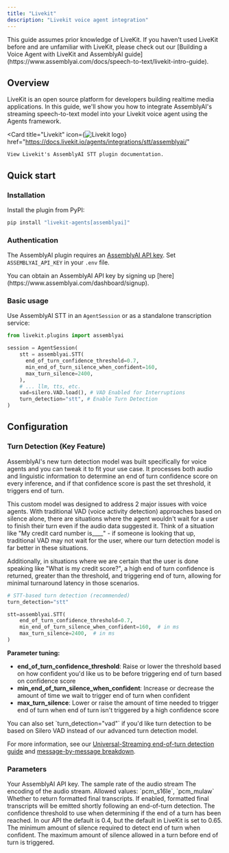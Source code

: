 ```yaml
---
title: "Livekit"
description: "Livekit voice agent integration"
---
```


<Note>
  This guide assumes prior knowledge of LiveKit. If you haven't used LiveKit before and are unfamiliar with LiveKit, please check out our [Building a Voice Agent with LiveKit and AssemblyAI guide](https://www.assemblyai.com/docs/speech-to-text/livekit-intro-guide).
</Note>

## Overview

LiveKit is an open source platform for developers building realtime media applications. In this guide, we'll show you how to integrate AssemblyAI's streaming speech-to-text model into your Livekit voice agent using the Agents framework.

<Card 
    title="Livekit" 
    icon={<img src="https://assemblyaiassets.com/images/Livekit.svg" alt="Livekit logo"/>} 
    href="https://docs.livekit.io/agents/integrations/stt/assemblyai/"
>
    View Livekit's AssemblyAI STT plugin documentation.
</Card>

## Quick start

### Installation

Install the plugin from PyPI:

```bash
pip install "livekit-agents[assemblyai]"
```

### Authentication

The AssemblyAI plugin requires an [AssemblyAI API key](https://www.assemblyai.com/docs/api-reference/overview#authorization). Set `ASSEMBLYAI_API_KEY` in your `.env` file.

<Tip>
  You can obtain an AssemblyAI API key by signing up
  [here](https://www.assemblyai.com/dashboard/signup).
</Tip>

### Basic usage

Use AssemblyAI STT in an `AgentSession` or as a standalone transcription service:

```python
from livekit.plugins import assemblyai

session = AgentSession(
    stt = assemblyai.STT(
      end_of_turn_confidence_threshold=0.7,
      min_end_of_turn_silence_when_confident=160,
      max_turn_silence=2400,
    ),
    # ... llm, tts, etc.
    vad=silero.VAD.load(), # VAD Enabled for Interruptions
    turn_detection="stt", # Enable Turn Detection
)
```

## Configuration

### Turn Detection (Key Feature)

AssemblyAI's new turn detection model was built specifically for voice agents and you can tweak it to fit your use case. It processes both audio and linguistic information to determine an end of turn confidence score on every inference, and if that confidence score is past the set threshold, it triggers end of turn.

This custom model was designed to address 2 major issues with voice agents. With traditional VAD (voice activity detection) approaches based on silence alone, there are situations where the agent wouldn't wait for a user to finish their turn even if the audio data suggested it. Think of a situation like "My credit card number is____" - if someone is looking that up, traditional VAD may not wait for the user, where our turn detection model is far better in these situations.

Additionally, in situations where we are certain that the user is done speaking like "What is my credit score?", a high end of turn confidence is returned, greater than the threshold, and triggering end of turn, allowing for minimal turnaround latency in those scenarios.

```python
# STT-based turn detection (recommended)
turn_detection="stt"

stt=assemblyai.STT(
    end_of_turn_confidence_threshold=0.7,
    min_end_of_turn_silence_when_confident=160,  # in ms
    max_turn_silence=2400,  # in ms
)
```

**Parameter tuning:**
- **end_of_turn_confidence_threshold**: Raise or lower the threshold based on how confident you'd like us to be before triggering end of turn based on confidence score
- **min_end_of_turn_silence_when_confident**: Increase or decrease the amount of time we wait to trigger end of turn when confident
- **max_turn_silence**: Lower or raise the amount of time needed to trigger end of turn when end of turn isn't triggered by a high confidence score

<Tip>
  You can also set `turn_detection="vad"` if you'd like turn detection to be based on Silero VAD instead of our advanced turn detection model.
</Tip>

For more information, see our [Universal-Streaming end-of-turn detection guide](https://www.assemblyai.com/docs/speech-to-text/universal-streaming#end-of-turn-detection) and [message-by-message breakdown](https://www.assemblyai.com/docs/speech-to-text/universal-streaming-messages-guide).

### Parameters

<ParamField path="api_key" type="str">
  Your AssemblyAI API key.
</ParamField>

<ParamField path="sample_rate" type="int" default="16000">
  The sample rate of the audio stream
</ParamField>

<ParamField path="encoding" type="str" default="pcm_s16le">
  The encoding of the audio stream. Allowed values: `pcm_s16le`, `pcm_mulaw`
</ParamField>

<ParamField path="formatted_finals" type="bool" default="True">
  Whether to return formatted final transcripts. If enabled, formatted final
  transcripts will be emitted shortly following an end-of-turn detection.
</ParamField>

<ParamField path="end_of_turn_confidence_threshold" type="float" default="0.7">
  The confidence threshold to use when determining if the end of a turn has been
  reached.  
  In our API the default is 0.4, but the default in LiveKit is set to 0.65.
</ParamField>

<ParamField path="min_end_of_turn_silence_when_confident" type="int" default="160">
  The minimum amount of silence required to detect end of turn when confident.
</ParamField>

<ParamField path="max_turn_silence" type="int" default="2400">
  The maximum amount of silence allowed in a turn before end of turn is triggered.
</ParamField>